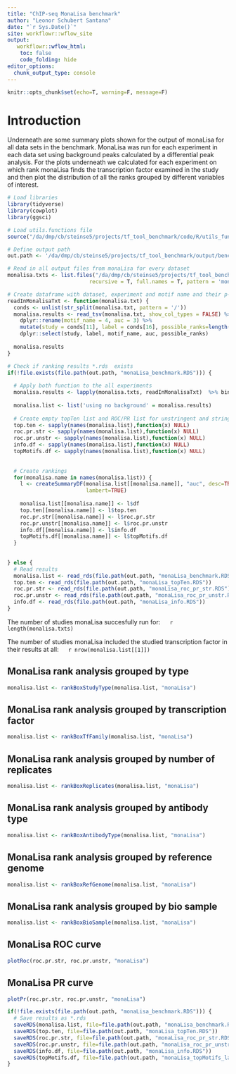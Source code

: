 ```yaml
---
title: "ChIP-seq MonaLisa benchmark"
author: "Leonor Schubert Santana"
date: "`r Sys.Date()`" 
site: workflowr::wflow_site
output:
   workflowr::wflow_html:
    toc: false
    code_folding: hide
editor_options:
  chunk_output_type: console
---
```


```r
knitr::opts_chunk$set(echo=T, warning=F, message=F)
```

# Introduction

Underneath are some summary plots shown for the output of monaLisa for all data sets in the benchmark. MonaLisa was run for each experiment in each data set using background peaks calculated by a differential peak analysis. For the plots underneath we calculated for each experiment on which rank monaLisa finds the transcription factor examined in the study and then plot the distribution of all the ranks grouped by different variables of interest.

```r
# Load libraries
library(tidyverse)
library(cowplot)
library(ggsci)

# Load utils.functions file
source("/da/dmp/cb/steinse5/projects/tf_tool_benchmark/code/R/utils_functions.R")

# Define output path
out.path <- '/da/dmp/cb/steinse5/projects/tf_tool_benchmark/output/benchmark_data/chipseq/monalisa/'

# Read in all output files from monaLisa for every dataset
monalisa.txts <- list.files("/da/dmp/cb/steinse5/projects/tf_tool_benchmark/data/chipseq/",
                          recursive = T, full.names = T, pattern = 'monaLisa_results.txt')

# Create dataframe with dataset, experiment and motif name and their p-value
readInMonalisaTxt <- function(monalisa.txt) {
  conds <- unlist(str_split(monalisa.txt, pattern = '/'))
  monalisa.results <- read_tsv(monalisa.txt, show_col_types = FALSE) %>%
    dplyr::rename(motif_name = 4, auc = 3) %>%
    mutate(study = conds[11], label = conds[16], possible_ranks=length(motif_name)) %>%
    dplyr::select(study, label, motif_name, auc, possible_ranks)
 
  monalisa.results
} 

# Check if ranking results *.rds  exists
if(!file.exists(file.path(out.path, "monaLisa_benchmark.RDS"))) {
  
  # Apply both function to the all experiments
  monalisa.results <- lapply(monalisa.txts, readInMonalisaTxt)  %>% bind_rows
  
  monalisa.list <- list('using no background' = monalisa.results)
  
  # Create empty topTen list and ROC/PR list for unstringent and stringent and info
  top.ten <- sapply(names(monalisa.list),function(x) NULL)
  roc.pr.str <- sapply(names(monalisa.list),function(x) NULL)
  roc.pr.unstr <- sapply(names(monalisa.list),function(x) NULL)
  info.df <- sapply(names(monalisa.list),function(x) NULL)
  topMotifs.df <- sapply(names(monalisa.list),function(x) NULL)
  
  
  # Create rankings 
  for(monalisa.name in names(monalisa.list)) {
    l <- createSummaryDF(monalisa.list[[monalisa.name]], "auc", desc=TRUE, 
                         lambert=TRUE)
    
    monalisa.list[[monalisa.name]] <- l$df
    top.ten[[monalisa.name]] <- l$top.ten
    roc.pr.str[[monalisa.name]] <- l$roc.pr.str
    roc.pr.unstr[[monalisa.name]] <- l$roc.pr.unstr
    info.df[[monalisa.name]] <- l$info.df
    topMotifs.df[[monalisa.name]] <- l$topMotifs.df
  }
  
  
} else {
  # Read results
  monalisa.list <- read_rds(file.path(out.path, "monaLisa_benchmark.RDS"))
  top.ten <- read_rds(file.path(out.path, "monaLisa_topTen.RDS"))
  roc.pr.str <- read_rds(file.path(out.path, "monaLisa_roc_pr_str.RDS"))
  roc.pr.unstr <- read_rds(file.path(out.path, "monaLisa_roc_pr_unstr.RDS"))
  info.df <- read_rds(file.path(out.path, "monaLisa_info.RDS"))
}

```

The number of studies monaLisa succesfully run for: &emsp; `r length(monalisa.txts)` \

The number of studies monaLisa included the studied transcription factor in their results at all: &emsp; `r nrow(monalisa.list[[1]])`


## MonaLisa rank analysis grouped by type {.tabset}

```r
monalisa.list <- rankBoxStudyType(monalisa.list, "monaLisa")
```

## MonaLisa rank analysis grouped by transcription factor {.tabset}

```r
monalisa.list <- rankBoxTfFamily(monalisa.list, "monaLisa")
```

## MonaLisa rank analysis grouped by number of replicates {.tabset}

```r
monalisa.list <- rankBoxReplicates(monalisa.list, "monaLisa")
```

## MonaLisa rank analysis grouped by antibody type {.tabset}

```r
monalisa.list <- rankBoxAntibodyType(monalisa.list, "monaLisa")
```

## MonaLisa rank analysis grouped by reference genome {.tabset}

```r
monalisa.list <- rankBoxRefGenome(monalisa.list, "monaLisa")
```

## MonaLisa rank analysis grouped by bio sample {.tabset}

```r
monalisa.list <- rankBoxBioSample(monalisa.list, "monaLisa")
```

## MonaLisa ROC curve {.tabset}

```r
plotRoc(roc.pr.str, roc.pr.unstr, "monaLisa")
```

## MonaLisa PR curve {.tabset}

```r
plotPr(roc.pr.str, roc.pr.unstr, "monaLisa")
```

```r
if(!file.exists(file.path(out.path, "monaLisa_benchmark.RDS"))) {
  # Save results as *.rds
  saveRDS(monalisa.list, file=file.path(out.path, "monaLisa_benchmark.RDS"))
  saveRDS(top.ten, file=file.path(out.path, "monaLisa_topTen.RDS"))
  saveRDS(roc.pr.str, file=file.path(out.path, "monaLisa_roc_pr_str.RDS"))
  saveRDS(roc.pr.unstr, file=file.path(out.path, "monaLisa_roc_pr_unstr.RDS"))
  saveRDS(info.df, file=file.path(out.path, "monaLisa_info.RDS"))
  saveRDS(topMotifs.df, file=file.path(out.path, "monaLisa_topMotifs_lambert.RDS"))
}
```

